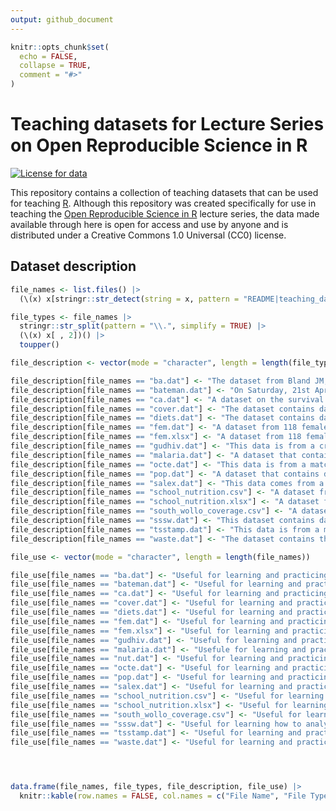 ```yaml
---
output: github_document
---
```


<!-- README.md is generated from README.Rmd. Please edit that file -->

```r
knitr::opts_chunk$set(
  echo = FALSE,
  collapse = TRUE,
  comment = "#>"
)
```

# Teaching datasets for Lecture Series on Open Reproducible Science in R

<!-- badges: start -->
[![License for data](https://img.shields.io/badge/license (for data)-CC0-blue.svg)](https://creativecommons.org/publicdomain/zero/1.0/)
<!-- badges: end -->

This repository contains a collection of teaching datasets that can be used for teaching [R](https://cran.r-project.org). Although this repository was created specifically for use in teaching the [Open Reproducible Science in R](https://oxford-ihtm.io/open-reproducible-science) lecture series, the data made available through here is open for access and use by anyone and is distributed under a Creative Commons 1.0 Universal (CC0) license.

## Dataset description

```r
file_names <- list.files() |>
  (\(x) x[stringr::str_detect(string = x, pattern = "README|teaching_datasets", negate = TRUE)])()

file_types <- file_names |>
  stringr::str_split(pattern = "\\.", simplify = TRUE) |>
  (\(x) x[ , 2])() |>
  toupper()

file_description <- vector(mode = "character", length = length(file_types))

file_description[file_names == "ba.dat"] <- "The dataset from Bland JM, Altman DG. Statistical Methods for Assessing Agreement Between Two Methods of Clinical Measurement. The Lancet. 1986;1: 307–310."
file_description[file_names == "bateman.dat"] <- "On Saturday, 21st April 1990, a luncheon was held in the home of Jean Bateman. There was a total of forty-five guests which included thirty-five members of the Department of Epidemiology and Population Sciences at the London School of Hygiene and Tropical Medicine. On Sunday morning, 22nd April 1990, Jean awoke with symptoms of gastrointestinal illness; her husband awoke with similar symptoms. The possibility of an outbreak related to the luncheon was strengthened when several of the guests telephoned Jean on Sunday and reported illness. On Monday, 23rd April 1990, there was an unusually large number of department members absent from work and reporting illness. Data from this outbreak is stored in this dataset."
file_description[file_names == "ca.dat"] <- "A dataset on the survival of cancer patients in two different treatment groups"
file_description[file_names == "cover.dat"] <- "The dataset contains data from a coverage survey for a therapeutic feeding program (TFP) in central Malawi undertaken in March 2003. Data were collected using the centric systematic area sampling method to define sampling locations: A number of communities located closest to the centres of thirty 10 x 10 kilometre grid squares were sampled using active (investigative) case-finding."
file_description[file_names == "diets.dat"] <- "The dataset contains data from a trial of two different diets undertaken at an adult therapeutic feeding centre in Somalia."
file_description[file_names == "fem.dat"] <- "A dataset from 118 female pyschiatric patients"
file_description[file_names == "fem.xlsx"] <- "A dataset from 118 female pyschiatric patients"
file_description[file_names == "gudhiv.dat"] <- "This data is from a cross-sectional study of 435 male patients who presented with sexually transmitted infections at an outpatient clinic in The Gambia between August 1988 and June 1990."
file_description[file_names == "malaria.dat"] <- "A dataset that contains data on rainfall (in mm) and the number of cases of malaria reported from health centres in an administrative district of Ethiopia between July 1997 and July 1999"
file_description[file_names == "octe.dat"] <- "This data is from a matched case-control study investigating the association between oral contraceptive use and thromboembolism. The cases are 175 women aged between 15 and 44 years admitted to hospital for thromboembolism and discharged alive. The controls are female patients admitted for conditions believed to be unrelated to oral contraceptive use. Cases and controls were matched on age, ethnic group, marital status, parity, income, place of residence, and date of hospitalisation."
file_description[file_names == "pop.dat"] <- "A dataset that contains data on the age (in months) and sex of 438 children aged between six and sixty months collected as part of a nutritional anthropometry survey of the Khosh Valley in Northeast Afghanistan."
file_description[file_names == "salex.dat"] <- "This data comes from a food-borne outbreak. On Saturday 17th October 1992, eighty-two people attended a buffet meal at a sports club. Within fourteen to twenty-four hours, fifty-one of the participants developed diarrhoea, with nausea, vomiting, abdominal pain and fever."
file_description[file_names == "school_nutrition.csv"] <- "A dataset from a nutrition survey of school children 10 years and older from Pakistan."
file_description[file_names == "school_nutrition.xlsx"] <- "A dataset from a nutrition survey of school children 10 years and older from Pakistan."
file_description[file_names == "south_wollo_coverage.csv"] <- "A dataset from a Community-based Management of Acute Malnutrition (CMAM) programme in South Wollo Zone, Ethiopia"
file_description[file_names == "sssw.dat"] <- "This dataset contains data on the marital status, home circumstances, and ethnic group of 152 persons recruited into a study into the levels of stress experienced by student social workers in the United Kingdom."
file_description[file_names == "tsstamp.dat"] <- "This data is from a matched case-control study investigating the association between the use of different brands of tampon and toxic shock syndrome undertaken during an outbreak. Only a subset of the original dataset is used here."
file_description[file_names == "waste.dat"] <- "The dataset contains the location of twenty-three recent cases of childhood cancer in 5 by 5 km square surrounding an industrial waste disposal site."

file_use <- vector(mode = "character", length = length(file_names))

file_use[file_names == "ba.dat"] <- "Useful for learning and practicing how to perform statistical methods to compare diagnostic tests using the Bland and Altman approach and the Bland and Altman plot"
file_use[file_names == "bateman.dat"] <- "Useful for learning and practicing how to perform logistic regression"
file_use[file_names == "ca.dat"] <- "Useful for learning and practicing how to perform survival anlaysis"
file_use[file_names == "cover.dat"] <- "Useful for learning and practicing how to analyse survey data and how to perform basic spatial analysis"
file_use[file_names == "diets.dat"] <- "Useful for learning and practicing statistical tests to show difference in mean between two groups"
file_use[file_names == "fem.dat"] <- "Useful for learning and practicing various statistical tests, linear regression, logistic regression, and linear modelling"
file_use[file_names == "fem.xlsx"] <- "Useful for learning and practicing various statistical tests, linear regression, logistic regression, and linear modelling"
file_use[file_names == "gudhiv.dat"] <- "Useful for learning and practicing logistic regression"
file_use[file_names == "malaria.dat"] <- "Usefule for learning and practicing time series analysis and plotting"
file_use[file_names == "nut.dat"] <- "Useful for learning and practicing how to analyse survey data"
file_use[file_names == "octe.dat"] <- "Useful for learning and practicing how to perform analysis for a matched cases-control study"
file_use[file_names == "pop.dat"] <- "Useful for learning and practicing how to create various plots including a population pyramid plot"
file_use[file_names == "salex.dat"] <- "Useful for learning and practicing how to perform analysis for relative risk and odds ratios"
file_use[file_names == "school_nutrition.csv"] <- "Useful for learning how to analyse survey data"
file_use[file_names == "school_nutrition.xlsx"] <- "Useful for learning how to analyse survey data"
file_use[file_names == "south_wollo_coverage.csv"] <- "Useful for learning how to analyse survey data and perform basic spatial analysis"
file_use[file_names == "sssw.dat"] <- "Useful for learning how to analyse survey data and using various plots for exploratory data analysis"
file_use[file_names == "tsstamp.dat"] <- "Useful for learning and practicing how to perform logistic regression and stratified analysis"
file_use[file_names == "waste.dat"] <- "Useful for learning and practicing computer simulation to test spatial clustering"




data.frame(file_names, file_types, file_description, file_use) |>
  knitr::kable(row.names = FALSE, col.names = c("File Name", "File Type", "File Description", "Epidemiology/Statistics Usage"))

```





